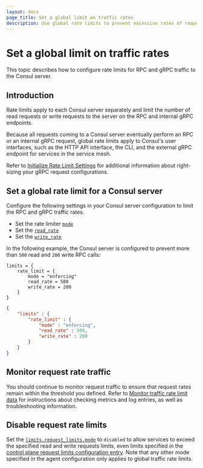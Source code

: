 ```yaml
---
layout: docs
page_title: Set a global limit on traffic rates
description: Use global rate limits to prevent excessive rates of requests to Consul servers.
---
```


# Set a global limit on traffic rates

This topic describes how to configure rate limits for RPC and gRPC traffic to the Consul server.

## Introduction

Rate limits apply to each Consul server separately and limit the number of read requests or write requests to the server on the RPC and internal gRPC endpoints.

Because all requests coming to a Consul server eventually perform an RPC or an internal gRPC request, global rate limits apply to Consul's user interfaces, such as the HTTP API interface, the CLI, and the external gRPC endpoint for services in the service mesh.

Refer to [Initialize Rate Limit Settings](/consul/docs/agent/limits/init-rate-limits) for additional information about right-sizing your gRPC request configurations.

## Set a global rate limit for a Consul server

Configure the following settings in your Consul server configuration to limit the RPC and gRPC traffic rates.

- Set the rate limiter [`mode`](/consul/docs/reference/agent#mode-1)
- Set the [`read_rate`](/consul/docs/reference/agent#read_rate)
- Set the [`write_rate`](/consul/docs/reference/agent#write_rate)

In the following example, the Consul server is configured to prevent more than `500` read and `200` write RPC calls:

<CodeTabs heading="Consul server agent">

```hcl
limits = {
    rate_limit = {
        mode = "enforcing"
        read_rate = 500
        write_rate = 200
    }
}
```

```json
{
    "limits" : {
        "rate_limit" : {
            "mode" : "enforcing",
            "read_rate" : 500,
            "write_rate" : 200
        }
    }
}

```

</CodeTabs>

## Monitor request rate traffic

You should continue to monitor request traffic to ensure that request rates remain within the threshold you defined. Refer to [Monitor traffic rate limit data](/consul/docs/agent/limits/usage/monitor-rate-limits) for instructions about checking metrics and log entries, as well as troubleshooting information.

## Disable request rate limits

Set the [`limits.request_limits.mode`](/consul/docs/reference/agent#mode-1) to `disabled` to allow services to exceed the specified read and write requests limits, even limits specified in the [control plane request limits configuration entry](/consul/docs/connect/config-entries/control-plane-request-limit). Note that any other mode specified in the agent configuration only applies to global traffic rate limits.

